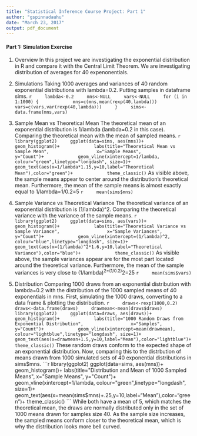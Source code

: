 ```yaml
---
title: "Statistical Inference Course Project: Part 1"
author: "gspinnadauhu"
date: "March 23, 2017"
output: pdf_document
---
```


#### Part 1: Simulation Exercise
1. Overview
    In this project we are investigating the exponential distribution in R and compare it with the Central Limit Theorem. We are investigating distribution of averages for 40 expenonentials.
2. Simulations
    Taking 1000 averages and variances of 40 random exponential distributions with lambda=0.2. Putting samples in dataframe sims.
    ```r
    lambda<-0.2
    mns<-NULL
    vars<-NULL
    for (i in 1:1000) {
            mns=c(mns,mean(rexp(40,lambda)))
            vars=c(vars,var(rexp(40,lambda)))
    }
    sims<-data.frame(mns,vars)
    ```
3. Sample Mean vs Theoretical Mean
    The theoretical mean of an exponential distribution is 1/lambda (lambda=0.2 in this case).
    Comparing the theoretical mean with the mean of sampled means.
    ```r
    library(ggplot2)
    ggplot(data=sims, aes(mns))+
            geom_histogram()+
            labs(title="Theoretical Mean vs Sample Mean",
                 x="Sample Means",
                 y="Count")+
            geom_vline(xintercept=1/lambda, colour="green",linetype="longdash", size=1)+
            geom_text(aes(x=1/lambda*1.15,y=10,label="Theoretical Mean"),color="green")+
            theme_classic()
    ```
    As visible above, the sample means appear to center around the distribution's theoretical mean.
    Furthermore, the mean of the sample means is almost exactly equal to 1/lambda=1/0.2=5
    ```r
    mean(sims$mns)
    ```
4. Sample Variance vs Theoretical Variance
    The theoretical variance of an exponential distribution is (1/lambda)^2. Comparing the theoretical variance with the variance of the sample means.
    ```r
    library(ggplot2)
    ggplot(data=sims, aes(vars))+
            geom_histogram()+
            labs(title="Theoretical Variance vs Sample Variance",
                 x="Sample Variances",
                 y="Count")+
            geom_vline(xintercept=(1/lambda)^2, colour="blue",linetype="longdash", size=1)+
            geom_text(aes(x=(1/lambda)^2*1.6,y=10,label="Theoretical Variance"),color="blue")+
            theme_classic()
    ```
    As visible above, the sample variances appear are for the most part located around the theoretical variance.
    Furthermore, the mean of the sample variances is very close to (1/lambda)^2=(1/0.2)^2=25
    ```r
    mean(sims$vars)
    ```


5. Distribution
    Comparing 1000 draws from an exponential distribution with lambda=0.2 with the distribution of the 1000 sampled means of 40 exponentials in mns.
    First, simulating the 1000 draws, converting to a data frame & plotting the distribution.
    ```r
    draws<-rexp(1000,0.2)
    draws<-data.frame(draws)
    drawmean<-mean(draws$draws)
    library(ggplot2)
    ggplot(data=draws, aes(draws))+
            geom_histogram()+
            labs(title="1000 Random Draws from Exponential Distribution",
                 x="Samples",
                 y="Count")+
            geom_vline(xintercept=mean(drawmean), colour="lightblue",linetype="longdash", size=1)+
            geom_text(aes(x=drawmean+1.5,y=10,label="Mean"),color="lightblue")+
            theme_classic()
    ```
    These random draws conform to the expected shape of an exponential distribution.
    Now, comparing this to the distrbution of means drawn from 1000 simulated sets of 40 exponential distributions in sims$mns.
    ```r
    library(ggplot2)
    ggplot(data=sims, aes(mns))+
            geom_histogram()+
            labs(title="Distribution and Mean of 1000 Sampled Means",
                 x="Sample Means",
                 y="Count")+
            geom_vline(xintercept=1/lambda, colour="green",linetype="longdash", size=1)+
            geom_text(aes(x=mean(sims$mns)+.25,y=10,label="Mean"),color="green")+
            theme_classic()
    ```
    While both have a mean of 5, which matches the theoretical mean, the draws are normally distributed only in the set of 1000 means drawn for samples size 40. As the sample size increases, the sampled means conform closer to the theoretical mean, which is why the distribution looks more bell curved.